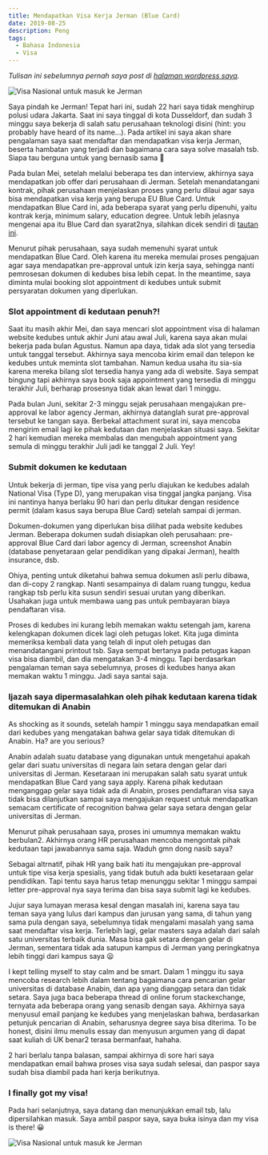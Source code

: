 ```yaml
---
title: Mendapatkan Visa Kerja Jerman (Blue Card)
date: 2019-08-25
description: Peng
tags:
  - Bahasa Indonesia
  - Visa
---
```


*Tulisan ini sebelumnya pernah saya post di [halaman wordpress saya](https://dindatc.wordpress.com/2019/08/25/visa-kerja-jerman-blue-card/).*

![Visa Nasional untuk masuk ke Jerman]( ./welcome-to-trivago.png)

Saya pindah ke Jerman! Tepat hari ini, sudah 22 hari saya tidak menghirup polusi udara Jakarta. Saat ini saya tinggal di kota Dusseldorf, dan sudah 3 minggu saya bekerja di salah satu perusahaan teknologi disini (hint: you probably have heard of its name…). Pada artikel ini saya akan share pengalaman saya saat mendaftar dan mendapatkan visa kerja Jerman, beserta hambatan yang terjadi dan bagaimana cara saya solve masalah tsb. Siapa tau berguna untuk yang bernasib sama 🙂

Pada bulan Mei, setelah melalui beberapa tes dan interview, akhirnya saya mendapatkan job offer dari perusahaan di Jerman. Setelah menandatangani kontrak, pihak perusahaan menjelaskan proses yang perlu dilaui agar saya bisa mendapatkan visa kerja yang berupa EU Blue Card. Untuk mendapatkan Blue Card ini, ada beberapa syarat yang perlu dipenuhi, yaitu kontrak kerja, minimum salary, education degree. Untuk lebih jelasnya mengenai apa itu Blue Card dan syarat2nya, silahkan dicek sendiri di [tautan ini](https://service.berlin.de/dienstleistung/324659/en/).

Menurut pihak perusahaan, saya sudah memenuhi syarat untuk mendapatkan Blue Card. Oleh karena itu mereka memulai proses pengajuan agar saya mendapatkan pre-approval untuk izin kerja saya, sehingga nanti pemrosesan dokumen di kedubes bisa lebih cepat. In the meantime, saya diminta mulai booking slot appointment di kedubes untuk submit persyaratan dokumen yang diperlukan.

### Slot appointment di kedutaan penuh?!
Saat itu masih akhir Mei, dan saya mencari slot appointment visa di halaman website kedubes untuk akhir Juni atau awal Juli, karena saya akan mulai bekerja pada bulan Agustus. Namun apa daya, tidak ada slot yang tersedia untuk tanggal tersebut. Akhirnya saya mencoba kirim email dan telepon ke kedubes untuk meminta slot tambahan. Namun kedua usaha itu sia-sia karena mereka bilang slot tersedia hanya yang ada di website. Saya sempat bingung tapi akhirnya saya book saja appointment yang tersedia di minggu terakhir Juli, berharap prosesnya tidak akan lewat dari 1 minggu.

Pada bulan Juni, sekitar 2-3 minggu sejak perusahaan mengajukan pre-approval ke labor  agency Jerman, akhirnya datanglah surat pre-approval tersebut ke tangan saya. Berbekal attachment surat ini, saya mencoba mengirim email lagi ke pihak kedutaan dan menjelaskan situasi saya. Sekitar 2 hari kemudian mereka membalas dan mengubah appointment yang semula di minggu terakhir Juli jadi ke tanggal 2 Juli. Yey!

### Submit dokumen ke kedutaan
Untuk bekerja di jerman, tipe visa yang perlu diajukan ke kedubes adalah National Visa (Type D), yang merupakan visa tinggal jangka panjang. Visa ini nantinya hanya berlaku 90 hari dan perlu ditukar dengan residence permit (dalam kasus saya berupa Blue Card) setelah sampai di jerman.

Dokumen-dokumen yang diperlukan bisa dilihat pada website kedubes Jerman. Beberapa dokumen sudah disiapkan oleh perusahaan: pre-approval Blue Card dari labor agency di Jerman, screenshot Anabin (database penyetaraan gelar pendidikan yang dipakai Jerman), health insurance, dsb.

Ohiya, penting untuk diketahui bahwa semua dokumen asli perlu dibawa, dan di-copy 2 rangkap. Nanti sesampainya di dalam ruang tunggu, kedua rangkap tsb perlu kita susun sendiri sesuai urutan yang diberikan. Usahakan juga untuk membawa uang pas untuk pembayaran biaya pendaftaran visa.

Proses di kedubes ini kurang lebih memakan waktu setengah jam, karena kelengkapan dokumen dicek lagi oleh petugas loket. Kita juga diminta memeriksa kembali data yang telah di input oleh petugas dan menandatangani printout tsb. Saya sempat bertanya pada petugas kapan visa bisa diambil, dan dia mengatakan 3-4 minggu. Tapi berdasarkan pengalaman teman saya sebelumnya, proses di kedubes hanya akan memakan waktu 1 minggu. Jadi saya santai saja.

### Ijazah saya dipermasalahkan oleh pihak kedutaan karena tidak ditemukan di Anabin
As shocking as it sounds, setelah hampir 1 minggu saya mendapatkan email dari kedubes yang mengatakan bahwa gelar saya tidak ditemukan di Anabin. Ha? are you serious?

Anabin adalah suatu database yang digunakan untuk mengetahui apakah gelar dari suatu universitas di negara lain setara dengan gelar dari universitas di Jerman. Kesetaraan ini merupakan salah satu syarat untuk mendapatkan Blue Card yang saya apply. Karena pihak kedutaan menganggap gelar saya tidak ada di Anabin, proses pendaftaran visa saya tidak bisa dilanjutkan sampai saya mengajukan request untuk mendapatkan semacam certificate of recognition bahwa gelar saya setara dengan gelar universitas di Jerman.

Menurut pihak perusahaan saya, proses ini umumnya memakan waktu berbulan2. Akhirnya orang HR perusahaan mencoba mengontak pihak kedutaan tapi jawabannya sama saja. Waduh gmn dong nasib saya?

Sebagai altrnatif, pihak HR yang baik hati itu mengajukan pre-approval untuk tipe visa kerja spesialis, yang tidak butuh ada bukti kesetaraan gelar pendidikan. Tapi tentu saya harus tetap menunggu sekitar 1 minggu sampai letter pre-approval nya saya terima dan bisa saya submit lagi ke kedubes.

Jujur saya lumayan merasa kesal dengan masalah ini, karena saya tau teman saya yang lulus dari kampus dan jurusan yang sama, di tahun yang sama pula dengan saya, sebelumnya tidak mengalami masalah yang sama saat mendaftar visa kerja. Terlebih lagi, gelar masters saya adalah dari salah satu universitas terbaik dunia. Masa bisa gak setara dengan gelar di Jerman, sementara tidak ada satupun kampus di Jerman yang peringkatnya lebih tinggi dari kampus saya 😦

I kept telling myself to stay calm and be smart. Dalam 1 minggu itu saya mencoba research lebih dalam tentang bagaimana cara pencarian gelar universitas di database Anabin, dan apa yang dianggap setara dan tidak setara. Saya juga baca beberapa thread di online forum stackexchange, ternyata ada beberapa orang yang senasib dengan saya. Akhirnya saya menyusul email panjang ke kedubes yang menjelaskan bahwa, berdasarkan petunjuk pencarian di Anabin, seharusnya degree saya bisa diterima. To be honest, disini ilmu menulis essay dan menyusun argumen yang di dapat saat kuliah di UK benar2 terasa bermanfaat, hahaha.

2 hari berlalu tanpa balasan, sampai akhirnya di sore hari saya mendapatkan email bahwa proses visa saya sudah selesai, dan paspor saya sudah bisa diambil pada hari kerja berikutnya.

### I finally got my visa!
Pada hari selanjutnya, saya datang dan menunjukkan email tsb, lalu dipersilahkan masuk. Saya ambil paspor saya, saya buka isinya dan my visa is there! 😀

![Visa Nasional untuk masuk ke Jerman](./visa-nasional.jpg)










